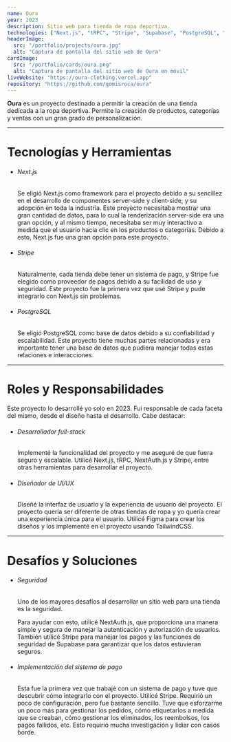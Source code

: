 ```yaml
---
name: Oura
year: 2023
description: Sitio web para tienda de ropa deportiva.
technologies: ["Next.js", "tRPC", "Stripe", "Supabase", "PostgreSQL", "Vercel"]
headerImage:
  src: "/portfolio/projects/oura.jpg"
  alt: "Captura de pantalla del sitio web de Oura"
cardImage:
  src: "/portfolio/cards/oura.png"
  alt: "Captura de pantalla del sitio web de Oura en móvil"
liveWebsite: "https://oura-clothing.vercel.app"
repository: "https://github.com/gomisroca/oura"
---
```


<strong>Oura</strong> es un proyecto destinado a permitir la creación de una
tienda dedicada a la ropa deportiva. Permite la creación de productos,
categorías y ventas con un gran grado de personalización.

<hr />

<h1 class="text-2xl">Tecnologías y Herramientas</h1>
<ul>
  <li>
    <h6 className="text-lg font-semibold">Next.js</h6>
    <p>
      Se eligió Next.js como framework para el proyecto debido a su sencillez en
      el desarrollo de componentes server-side y client-side, y su adopción en
      toda la industria. Este proyecto necesitaba mostrar una gran cantidad de
      datos, para lo cual la renderización server-side era una gran opción, y al
      mismo tiempo, necesitaba ser muy interactivo a medida que el usuario hacía
      clic en los productos o categorías. Debido a esto, Next.js fue una gran
      opción para este proyecto.
    </p>
  </li>
  <li>
    <h6 className="text-lg font-semibold">Stripe</h6>
    <p>
      Naturalmente, cada tienda debe tener un sistema de pago, y Stripe fue
      elegido como proveedor de pagos debido a su facilidad de uso y seguridad.
      Este proyecto fue la primera vez que usé Stripe y pude integrarlo con
      Next.js sin problemas.
    </p>
  </li>
  <li>
    <h6 className="text-lg font-semibold">PostgreSQL</h6>
    <p>
      Se eligió PostgreSQL como base de datos debido a su confiabilidad y
      escalabilidad. Este proyecto tiene muchas partes relacionadas y era
      importante tener una base de datos que pudiera manejar todas estas
      relaciones e interacciones.
    </p>
  </li>
</ul>

<hr />

<h1 class="text-2xl">Roles y Responsabilidades</h1>
Este proyecto lo desarrollé yo solo en 2023. Fui responsable de cada faceta del
mismo, desde el diseño hasta el desarrollo. Cabe destacar:
<ul>
  <li>
    <h6 className="text-lg font-semibold">Desarrollador full-stack</h6>
    <p>
      Implementé la funcionalidad del proyecto y me aseguré de que fuera seguro
      y escalable. Utilicé Next.js, tRPC, NextAuth.js y Stripe, entre otras
      herramientas para desarrollar el proyecto.
    </p>
  </li>
  <li>
    <h6 className="text-lg font-semibold">Diseñador de UI/UX</h6>
    <p>
      Diseñé la interfaz de usuario y la experiencia de usuario del proyecto. El
      proyecto quería ser diferente de otras tiendas de ropa y yo quería crear
      una experiencia única para el usuario. Utilicé Figma para crear los
      diseños y los implementé en el proyecto usando TailwindCSS.
    </p>
  </li>
</ul>

<hr />

<h1 class="text-2xl">Desafíos y Soluciones</h1>
<ul>
  <li>
    <h6 className="text-lg font-semibold">Seguridad</h6>
    <p>
      Uno de los mayores desafíos al desarrollar un sitio web para una tienda es
      la seguridad.
    </p>
    <p>
      Para ayudar con esto, utilicé NextAuth.js, que proporciona una manera
      simple y segura de manejar la autenticación y autorización de usuarios.
      También utilicé Stripe para manejar los pagos y las funciones de seguridad
      de Supabase para garantizar que los datos estuvieran seguros.
    </p>
  </li>
  <li>
    <h6 className="text-lg font-semibold">
      Implementación del sistema de pago
    </h6>
    <p>
      Esta fue la primera vez que trabajé con un sistema de pago y tuve que
      descubrir cómo integrarlo con el proyecto. Utilicé Stripe. Requirió un
      poco de configuración, pero fue bastante sencillo. Tuve que esforzarme un
      poco más para gestionar los pedidos, cómo etiquetarlos a medida que se
      creaban, cómo gestionar los eliminados, los reembolsos, los pagos
      fallidos, etc. Esto requirió mucha investigación y lidiar con casos borde.
    </p>
  </li>
</ul>
